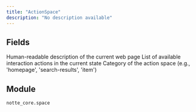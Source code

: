 ```yaml
---
title: "ActionSpace"
description: "No description available"
---
```




## Fields

<ParamField path="description" type="str" required>
  Human-readable description of the current web page
</ParamField>

<ParamField path="interaction_actions" type="Sequence[Annotated[UnionType[ClickAction, FillAction, MultiFactorFillAction, FallbackFillAction, CheckAction, SelectDropdownOptionAction, UploadFileAction, DownloadFileAction], annotation=NoneType required=True discriminator='type']]" required>
  List of available interaction actions in the current state
</ParamField>

<ParamField path="category" type="UnionType[SpaceCategory, None]" required>
  Category of the action space (e.g., 'homepage', 'search-results', 'item')
</ParamField>


## Module

`notte_core.space`
